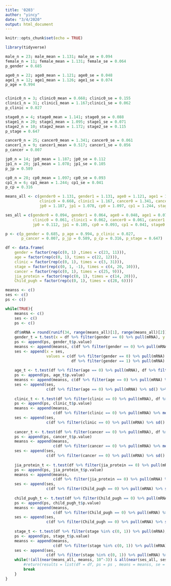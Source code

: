 ```yaml
---
title: '0203'
author: "yincy"
date: "3/4/2020"
output: html_document
---
```


```r
knitr::opts_chunk$set(echo = TRUE)
```

```r
library(tidyverse)
```


```r
male_n = 23; male_mean = 1.131; male_se = 0.094
female_n = 11; female_mean = 1.131; female_se = 0.064
p_gender = 0.685

age0_n = 22; age0_mean = 1.121; age0_se = 0.048
age1_n = 12; age1_mean = 1.126; age1_se = 0.074
p_age = 0.994


clinic0_n = 3; clinic0_mean = 0.668; clinic0_se = 0.155
clinic1_n = 31; clinic1_mean = 1.167;clinic1_se = 0.062
p_clinic = 0.027

stage0_n = 4; stage0_mean = 1.141; stage0_se = 0.088
stage1_n = 20; stage1_mean = 1.095; stage1_se = 0.071
stage2_n = 10; stage2_mean = 1.172; stage2_se = 0.115
p_stage = 0.647

cancer0_n = 25; cancer0_mean = 1.341; cancer0_se = 0.061
cancer1_n = 9; cancer1_mean = 0.517; cancer1_se = 0.056
p_cancer = 0.007

jp0_n = 14; jp0_mean = 1.187; jp0_se = 0.112
jp1_n = 20; jp1_mean = 1.078; jp1_se = 0.105
p_jp = 0.589

cp0_n = 28; cp0_mean = 1.097; cp0_se = 0.093
cp1_n = 6; cp1_mean = 1.244; cp1_se = 0.041
p_cp = 0.316
```

```r
means_all <- c(gender0 = 1.131, gender1 = 1.131, age0 = 1.121, age1 = 1.126, 
               clinic0 = 0.668, clinic1 = 1.167, cancer0 = 1.341, cancer1 = 0.517, 
               jp0 = 1.187, jp1 = 1.078, cp0 = 1.097, cp1 = 1.244, stage0 = 1.118, stage1 = 1.172)

ses_all = c(gender0 = 0.094, gender1 = 0.064, age0 = 0.048, age1 = 0.074, 
            clinic0 = 0.061, clinic1 = 0.062, cancer0 = 0.061, cancer1 = 0.056,
            jp0 = 0.112, jp1 = 0.105, cp0 = 0.093, cp1 = 0.041, stage0 = 0.0795, stage1 = 0.115)

p <- c(p_gender = 0.685, p_age = 0.994, p_clinic = 0.027, 
       p_cancer = 0.007, p_jp = 0.589, p_cp = 0.316, p_stage = 0.647)

df <- data.frame(
    gender = factor(rep(c(0, 1) ,times = c(23, 11))), 
    age = factor(rep(c(0, 1), times = c(22, 12))), 
    clinic = factor(rep(c(0, 1), times = c(3, 31))), 
    stage = factor(rep(c(0, 1, -1), times = c(4, 20, 10))),
    cancer = factor(rep(c(0, 1), times = c(25, 9))), 
    jia_protein = factor(rep(c(0, 1), times = c(14, 20))),
    Child_pugh = factor(rep(c(0, 1), times = c(28, 6))))
```


```r
meanss <- c()
ses <- c()
ps <- c()
```


```r
while(TRUE){
    meanss <- c()
    ses <- c()
    ps <- c()
    
    df$mRNA = round(runif(34, range(means_all)[1], range(means_all)[2]), digits = 1)
    gender_t = t.test(x = df %>% filter(gender == 0) %>% pull(mRNA), y = df %>% filter(gender == 1) %>% pull(mRNA))
    ps <- append(ps, gender_t$p.value)
    meanss <- append(meanss, c(df %>% filter(gender == 0) %>% pull(mRNA) %>% mean(), df %>% filter(gender == 1) %>% pull(mRNA) %>% mean()))
    ses <- append(x = ses, 
                  values = c(df %>% filter(gender == 0) %>% pull(mRNA) %>% sd() %>% .[] / sqrt(22), 
                             df %>% filter(gender == 1) %>% pull(mRNA) %>% sd() %>% .[] / sqrt(10)))
    
    age_t <- t.test(df %>% filter(age == 0) %>% pull(mRNA), df %>% filter(age == 1) %>% pull(mRNA))
    ps <- append(ps, age_t$p.value)
    meanss <- append(meanss, c(df %>% filter(age == 0) %>% pull(mRNA) %>% mean(), df %>% filter(age == 1) %>% pull(mRNA) %>% mean()))
    ses <- append(ses, 
                  c(df %>% filter(age == 0) %>% pull(mRNA) %>% sd() %>% .[]/sqrt(21), df %>% filter(age == 1) %>% pull(mRNA) %>% sd() %>% .[]/sqrt(11)))
    
    clinic_t <- t.test(df %>% filter(clinic == 0) %>% pull(mRNA), df %>% filter(clinic == 1) %>% pull(mRNA))
    ps <- append(ps, clinic_t$p.value)
    meanss <- append(meanss, 
                     c(df %>% filter(clinic == 0) %>% pull(mRNA) %>% mean(), df %>% filter(clinic == 1) %>% pull(mRNA) %>% mean()))
    ses <- append(ses, 
                  c(df %>% filter(clinic == 0) %>% pull(mRNA) %>% sd() %>% .[]/sqrt(2), df %>% filter(clinic == 1) %>% pull(mRNA) %>% sd() %>% .[]/sqrt(30)))
    
    cancer_t <- t.test(df %>% filter(cancer == 0) %>% pull(mRNA), df %>% filter(cancer == 1) %>% pull(mRNA))
    ps <- append(ps, cancer_t$p.value)
    meanss <- append(meanss, 
                     c(df %>% filter(cancer == 0) %>% pull(mRNA) %>% mean(), df %>% filter(cancer == 1) %>% pull(mRNA) %>% mean()))
    ses <- append(ses, 
                  c(df %>% filter(cancer == 0) %>% pull(mRNA) %>% sd() %>% .[]/sqrt(24), df %>% filter(cancer == 0) %>% pull(mRNA) %>% sd() %>% .[]/sqrt(8)))
    
    jia_protein_t <- t.test(df %>% filter(jia_protein == 0) %>% pull(mRNA), df %>% filter(jia_protein == 1) %>% pull(mRNA))
    ps <- append(ps, jia_protein_t$p.value)
    meanss <- append(meanss, 
                     c(df %>% filter(jia_protein == 0) %>% pull(mRNA) %>% mean(), df %>% filter(jia_protein == 1) %>% pull(mRNA) %>% mean()))
    ses <- append(ses, 
                  c(df %>% filter(Child_pugh == 0) %>% pull(mRNA) %>% sd() %>% .[]/sqrt(27), df %>% filter(Child_pugh == 1) %>% pull(mRNA) %>% sd() %>% .[]/sqrt(5)))
    
    child_pugh_t <- t.test(df %>% filter(Child_pugh == 0) %>% pull(mRNA), df %>% filter(Child_pugh == 1) %>% pull(mRNA))
    ps <- append(ps, child_pugh_t$p.value)
    meanss <- append(meanss, 
                     c(df %>% filter(Child_pugh == 0) %>% pull(mRNA) %>% mean(), df %>% filter(Child_pugh == 1) %>% pull(mRNA) %>% mean()))
    ses <- append(ses, 
                  c(df %>% filter(Child_pugh == 0) %>% pull(mRNA) %>% sd() %>% .[]/sqrt(27), df %>% filter(Child_pugh == 1) %>% pull(mRNA) %>% sd() %>% .[]/sqrt(5)))
    
    stage_t <- t.test(df %>% filter(stage %in% c(0, 1)) %>% pull(mRNA), df %>% filter(stage == -1) %>% pull(mRNA))
    ps <- append(ps, stage_t$p.value)
    meanss <- append(meanss, 
                     c(df %>% filter(stage %in% c(0, 1)) %>% pull(mRNA) %>% mean(), df %>% filter(stage == -1) %>% pull(mRNA) %>% mean()))
    ses <- append(ses, 
                  c(df %>% filter(stage %in% c(0, 1)) %>% pull(mRNA) %>% sd() %>% .[]/sqrt(23), df %>% filter(stage == -1) %>% pull(mRNA) %>% sd() %>% .[]/sqrt(9)))
    while(!(all(near(means_all, meanss, 10^-3)) & all(near(ses_all, ses, 10^-3)) & all(near(p, ps, 10^-3)))){
        #return(results = list(df = df, ps = ps , means = meanss, se = ses))
        break
    }
}
```





